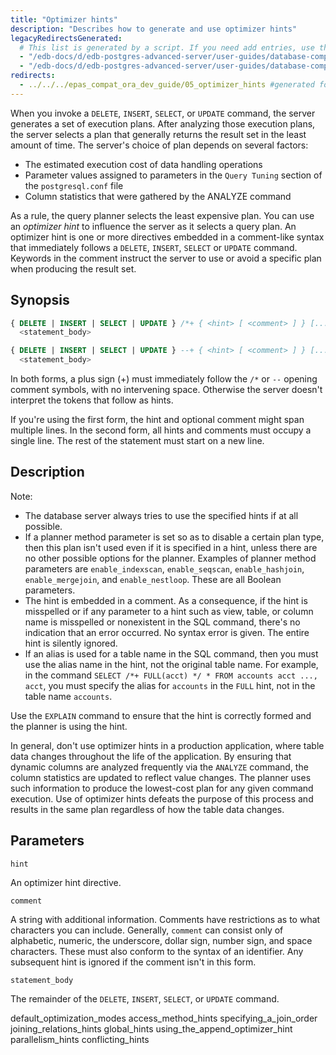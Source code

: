 ```yaml
---
title: "Optimizer hints"
description: "Describes how to generate and use optimizer hints"
legacyRedirectsGenerated:
  # This list is generated by a script. If you need add entries, use the `legacyRedirects` key.
  - "/edb-docs/d/edb-postgres-advanced-server/user-guides/database-compatibility-for-oracle-developers-guide/9.6/Database_Compatibility_for_Oracle_Developers_Guide_v9.6.1.037.html"
  - "/edb-docs/d/edb-postgres-advanced-server/user-guides/database-compatibility-for-oracle-developers-guide/9.5/Database_Compatibility_for_Oracle_Developers_Guide.1.120.html"
redirects:
  - ../../../epas_compat_ora_dev_guide/05_optimizer_hints #generated for docs/epas/reorg-role-use-case-mode
---
```


<div id="optimizer_hints" class="registered_link"></div>

When you invoke a `DELETE`, `INSERT`, `SELECT`, or `UPDATE` command, the server generates a set of execution plans. After analyzing those execution plans, the server selects a plan that generally returns the result set in the least amount of time. The server's choice of plan depends on several factors:

-   The estimated execution cost of data handling operations
-   Parameter values assigned to parameters in the `Query Tuning` section of the `postgresql.conf` file
-   Column statistics that were gathered by the ANALYZE command

As a rule, the query planner selects the least expensive plan. You can use an *optimizer hint* to influence the server as it selects a query plan. An optimizer hint is one or more directives embedded in a comment-like syntax that immediately follows a `DELETE`, `INSERT`, `SELECT` or `UPDATE` command. Keywords in the comment instruct the server to use or avoid a specific plan when producing the result set.

## Synopsis

```sql
{ DELETE | INSERT | SELECT | UPDATE } /*+ { <hint> [ <comment> ] } [...] */
  <statement_body>

{ DELETE | INSERT | SELECT | UPDATE } --+ { <hint> [ <comment> ] } [...]
  <statement_body>
```

 In both forms, a plus sign (+) must immediately follow the `/*` or `--` opening comment symbols, with no intervening space. Otherwise the server doesn't interpret the tokens that follow as hints.

If you're using the first form, the hint and optional comment might span multiple lines. In the second form, all hints and comments must occupy a single line. The rest of the statement must start on a new line.

## Description

Note:

-   The database server always tries to use the specified hints if at all possible.
-   If a planner method parameter is set so as to disable a certain plan type, then this plan isn't used even if it is specified in a hint, unless there are no other possible options for the planner. Examples of planner method parameters are `enable_indexscan`, `enable_seqscan`, `enable_hashjoin`, `enable_mergejoin`, and `enable_nestloop`. These are all Boolean parameters.
-   The hint is embedded in a comment. As a consequence, if the hint is misspelled or if any parameter to a hint such as view, table, or column name is misspelled or nonexistent in the SQL command, there's no indication that an error occurred. No syntax error is given. The entire hint is silently ignored.
-   If an alias is used for a table name in the SQL command, then you must use the alias name in the hint, not the original table name. For example, in the command `SELECT /*+ FULL(acct) */ * FROM accounts acct ..., acct`, you must specify the alias for `accounts` in the `FULL` hint, not in the table name `accounts`.

Use the `EXPLAIN` command to ensure that the hint is correctly formed and the planner is using the hint. 

In general, don't use optimizer hints in a production application, where table data changes throughout the life of the application. By ensuring that dynamic columns are analyzed frequently via the `ANALYZE` command, the column statistics are updated to reflect value changes. The planner uses such information to produce the lowest-cost plan for any given command execution. Use of optimizer hints defeats the purpose of this process and results in the same plan regardless of how the table data changes.

## Parameters

`hint`

  An optimizer hint directive.

`comment`

  A string with additional information. Comments have restrictions as to what characters you can include. Generally, `comment` can consist only of alphabetic, numeric, the underscore, dollar sign, number sign, and space characters. These must also conform to the syntax of an identifier. Any subsequent hint is ignored if the comment isn't in this form.

`statement_body`

  The remainder of the `DELETE`, `INSERT`, `SELECT`, or `UPDATE` command.

<div class="toctree" maxdepth="3">

default_optimization_modes access_method_hints specifying_a_join_order joining_relations_hints global_hints using_the_append_optimizer_hint parallelism_hints conflicting_hints

</div>
